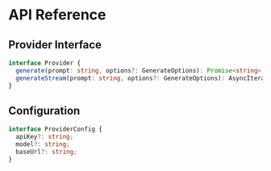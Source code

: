 # API Reference

## Provider Interface

```typescript
interface Provider {
  generate(prompt: string, options?: GenerateOptions): Promise<string>;
  generateStream(prompt: string, options?: GenerateOptions): AsyncIterable<string>;
}
```

## Configuration

```typescript
interface ProviderConfig {
  apiKey?: string;
  model?: string;
  baseUrl?: string;
}
```
